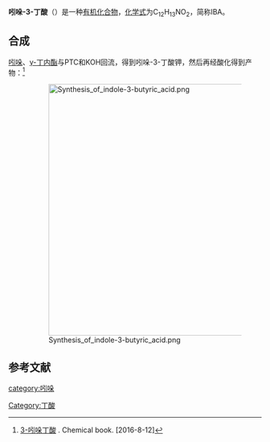{{chembox
| Watchedfields = changed
| verifiedrevid = 443873074
| ImageFile=Indole-3-butyric_acid.svg
| IUPACName = 1''H''-Indole-3-butanoic acid
| OtherNames = 吲哚丁酸<br />IBA
|Section1={{Chembox Identifiers
| DrugBank_Ref = {{drugbankcite|correct|drugbank}}
| DrugBank = DB02740
| ChEBI_Ref = {{ebicite|correct|EBI}}
| ChEBI = 33070
| SMILES = O=C(O)CCCc2c1ccccc1nc2
| ChemSpiderID_Ref = {{chemspidercite|correct|chemspider}}
| ChemSpiderID = 8298
| KEGG_Ref = {{keggcite|correct|kegg}}
| KEGG = C11284
| InChI = 1/C12H13NO2/c14-12(15)7-3-4-9-8-13-11-6-2-1-5-10(9)11/h1-2,5-6,8,13H,3-4,7H2,(H,14,15)
| InChIKey = JTEDVYBZBROSJT-UHFFFAOYAT
| ChEMBL_Ref = {{ebicite|correct|EBI}}
| ChEMBL = 582878
| StdInChI_Ref = {{stdinchicite|correct|chemspider}}
| StdInChI = 1S/C12H13NO2/c14-12(15)7-3-4-9-8-13-11-6-2-1-5-10(9)11/h1-2,5-6,8,13H,3-4,7H2,(H,14,15)
| StdInChIKey_Ref = {{stdinchicite|correct|chemspider}}
| StdInChIKey = JTEDVYBZBROSJT-UHFFFAOYSA-N
| CASNo_Ref = {{cascite|correct|CAS}}
| CASNo = 133-32-4
| RTECS = NL5250000
  }}
|Section2={{Chembox Properties
| C=12 | H=13 | N=1 | O=2
| Appearance = 白色晶体
| Density = 1.252g/cm<sup>3</sup>  
| Solubility = 
| MeltingPtC = 125
| BoilingPt = 分解
| pKa = 
| pKb = 
| Viscosity = 
  }}
|Section3={{Chembox Structure
| CrystalStruct = [[立方晶系|立方晶系]]
| Dipole =
  }}
|Section7={{Chembox Hazards
| ExternalSDS = [http://physchem.ox.ac.uk/MSDS/IN/indole-3-butyric_acid.html Oxford MSDS]
| MainHazards =
| FlashPtC = 211.8
| RPhrases = {{R25}} {{R36/37/38}}
| SPhrases = {{S26}} {{S28}} {{S36/37/39}} {{S38}} {{S45}}
  }}
|Section8={{Chembox Related
| OtherFunction_label =
| OtherFunction = [[auxin|auxin]]<br />[[indole-3-acetic_acid|indole-3-acetic acid]]
  }}
}}

'''吲哚-3-丁酸'''（{{Lang-en|'''Indole-3-butyric acid'''}}）是一种[[有机化合物|有机化合物]]，[[化学式|化学式]]为C<sub>12</sub>H<sub>13</sub>NO<sub>2</sub>，简称IBA。

==合成==
[[吲哚|吲哚]]、[[γ-丁内酯|γ-丁内酯]]与PTC和KOH回流，得到吲哚-3-丁酸钾，然后再经酸化得到产物：<ref>[http://www.chemicalbook.com/ProductChemicalPropertiesCB3286999.htm 3-吲哚丁酸] {{Wayback|url=http://www.chemicalbook.com/ProductChemicalPropertiesCB3286999.htm |date=20160704164612 }}. Chemical book. [2016-8-12]</ref>
:[[File:Synthesis_of_indole-3-butyric_acid.png|500px]]
==参考文献==
{{reflist}}
{{植物激素}}
[[category:吲哚|category:吲哚]]
[[Category:丁酸|Category:丁酸]]